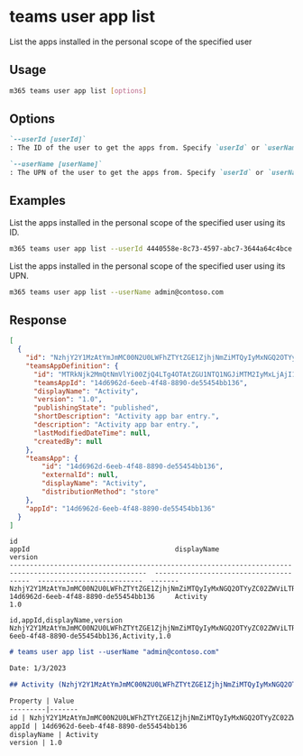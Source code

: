 
# teams user app list

List the apps installed in the personal scope of the specified user

## Usage

```sh
m365 teams user app list [options]
```

## Options

```md defintion-list
`--userId [userId]`
: The ID of the user to get the apps from. Specify `userId` or `userName` but not both.

`--userName [userName]`
: The UPN of the user to get the apps from. Specify `userId` or `userName` but not both.
```

<Global />

## Examples

List the apps installed in the personal scope of the specified user using its ID.

```sh
m365 teams user app list --userId 4440558e-8c73-4597-abc7-3644a64c4bce
```

List the apps installed in the personal scope of the specified user using its UPN.

```sh
m365 teams user app list --userName admin@contoso.com
```

## Response

<Tabs>
  <TabItem value="JSON">

  ``` json
  [
    {
      "id": "NzhjY2Y1MzAtYmJmMC00N2U0LWFhZTYtZGE1ZjhjNmZiMTQyIyMxNGQ2OTYyZC02ZWViLTRmNDgtODg5MC1kZTU1NDU0YmIxMzY=",
      "teamsAppDefinition": {
        "id": "MTRkNjk2MmQtNmVlYi00ZjQ4LTg4OTAtZGU1NTQ1NGJiMTM2IyMxLjAjI1B1Ymxpc2hlZA==",
        "teamsAppId": "14d6962d-6eeb-4f48-8890-de55454bb136",
        "displayName": "Activity",
        "version": "1.0",
        "publishingState": "published",
        "shortDescription": "Activity app bar entry.",
        "description": "Activity app bar entry.",
        "lastModifiedDateTime": null,
        "createdBy": null
      },
      "teamsApp": {
          "id": "14d6962d-6eeb-4f48-8890-de55454bb136",
          "externalId": null,
          "displayName": "Activity",
          "distributionMethod": "store"
      },
      "appId": "14d6962d-6eeb-4f48-8890-de55454bb136"
    }
  ]
  ```

  </TabItem>
  <TabItem value="Text">

  ``` text
  id                                                                                                        appId                                    displayName                 version
  --------------------------------------------------------------------------------------------------------  ---------------------------------------  --------------------------  -------
  NzhjY2Y1MzAtYmJmMC00N2U0LWFhZTYtZGE1ZjhjNmZiMTQyIyMxNGQ2OTYyZC02ZWViLTRmNDgtODg5MC1kZTU1NDU0YmIxMzY=      14d6962d-6eeb-4f48-8890-de55454bb136     Activity                    1.0
  ```

  </TabItem>
  <TabItem value="CSV">

  ``` text
  id,appId,displayName,version
  NzhjY2Y1MzAtYmJmMC00N2U0LWFhZTYtZGE1ZjhjNmZiMTQyIyMxNGQ2OTYyZC02ZWViLTRmNDgtODg5MC1kZTU1NDU0YmIxMzY=,14d6962d-6eeb-4f48-8890-de55454bb136,Activity,1.0
  ```

  </TabItem>
  <TabItem value="Markdown">

  ```md
  # teams user app list --userName "admin@contoso.com"

  Date: 1/3/2023

  ## Activity (NzhjY2Y1MzAtYmJmMC00N2U0LWFhZTYtZGE1ZjhjNmZiMTQyIyMxNGQ2OTYyZC02ZWViLTRmNDgtODg5MC1kZTU1NDU0YmIxMzY=)

  Property | Value
  ---------|-------
  id | NzhjY2Y1MzAtYmJmMC00N2U0LWFhZTYtZGE1ZjhjNmZiMTQyIyMxNGQ2OTYyZC02ZWViLTRmNDgtODg5MC1kZTU1NDU0YmIxMzY=
  appId | 14d6962d-6eeb-4f48-8890-de55454bb136
  displayName | Activity
  version | 1.0
  ```

  </TabItem>
</Tabs>

